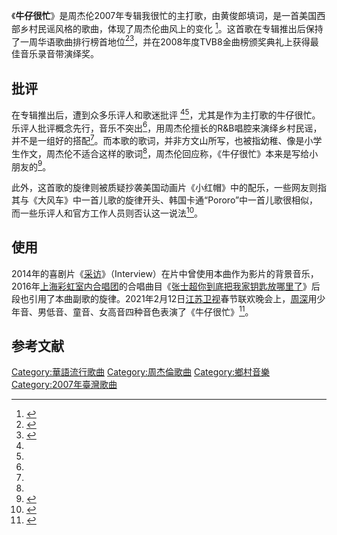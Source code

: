 {{noteTA
|G1=Show
|G2=Movie
|G3=Music
|1=zh-cn:采访 (电影);zh-tw:名嘴出任務;zh-hk:刺殺金正恩;
}}
{{Infobox song
| name     = 牛仔很忙
| cover    =
| alt      =
| type     = song
| artist   = [[周杰伦|周杰伦]]
| album    = [[我很忙|我很忙]]
| released = {{start date|2007|11|2}}
| format   =
| recorded =
| studio   =
| venue    =
| genre    = [[乡村音乐|乡村音乐]]
| length   = {{duration|m=2|s=48}}
| label    = [[杰威尔音乐|杰威尔音乐]]
| composer = 周杰伦
| lyricist = [[黄俊郎|黄俊郎]]
| arranger = [[钟兴民|钟兴民]]
| producer =
| tracks   = {{hidden|共10首|
# 《'''牛仔很忙'''》
# 《彩虹》
# 《[[青花瓷_(歌曲)|青花瓷]]》
# 《阳光宅男》
# 《蒲公英的约定》
# 《无双》
# 《[[我不配_(歌曲)|我不配]]》
# 《扯》
# 《甜甜的》
# 《最长的电影》
}}
}}

《'''牛仔很忙'''》是周杰伦2007年专辑我很忙的主打歌，由黄俊郎填词，是一首美国西部乡村民谣风格的歌曲，体现了周杰伦曲风上的变化 <ref name="niu">{{cite web|url= http://ent.ifeng.com/music/review/200711/1105_39_285064.shtml|title= 《牛仔很忙》：改变就等于进步？|accessdate= 2009-07-18|work= [[凤凰网|凤凰网]]|publisher= [[凤凰卫视|凤凰卫视]]|date= 2007-11-05|archive-date= 2008-01-16|archive-url= https://web.archive.org/web/20080116121238/http://ent.ifeng.com/music/review/200711/1105_39_285064.shtml|dead-url= no}}</ref>。这首歌在专辑推出后保持了一周华语歌曲排行榜首地位<ref>{{cite web|url= http://ent.cctv.com/20071114/100263.shtml|title= 周杰伦新歌《牛仔很忙》占据华语歌曲排行榜首|accessdate= 2009-07-18|work= [[央视国际|央视国际]]|publisher= [[中国中央电视台|CCTV]]|date= 2007-11-14|archive-date= 2016-03-04|archive-url= https://web.archive.org/web/20160304134550/http://ent.cctv.com/20071114/100263.shtml|dead-url= no}}</ref><ref name="yue">{{cite web|url= http://ent.cctv.com/20071122/103992.shtml|title= 乐评人批周杰伦新专辑 《我很忙》粗制太平庸|accessdate= 2009-07-18|work= [[央视国际|央视国际]]|publisher= [[中国中央电视台|CCTV]]|date= 2007-11-22|archive-date= 2016-03-05|archive-url= https://web.archive.org/web/20160305054356/http://ent.cctv.com/20071122/103992.shtml|dead-url= no}}</ref>，并在2008年度TVB8金曲榜颁奖典礼上获得最佳音乐录音带演绎奖。

== 批评 ==
在专辑推出后，遭到众多乐评人和歌迷批评 <ref name="niu"></ref><ref name="yue"></ref>，尤其是作为主打歌的牛仔很忙。乐评人批评概念先行，音乐不突出<ref name="yue"></ref>，用周杰伦擅长的R&B唱腔来演绎乡村民谣，并不是一组好的搭配<ref name="yue"></ref>。而本歌的歌词，并非方文山所写，也被指幼稚、像是小学生作文，周杰伦不适合这样的歌词<ref name="yue"></ref>，周杰伦回应称，《牛仔很忙》本来是写给小朋友的<ref>{{cite web |url= http://news.xinhuanet.com/tai_gang_ao/2007-11/30/content_7172497.htm|title= 新专集被批"史上最差" 周董发狠:都是屁话|accessdate=2009-07-18 |work= 新华网|date= 2007-11-30}}</ref>。

此外，这首歌的旋律则被质疑抄袭美国动画片《小红帽》中的配乐，一些网友则指其与《大风车》中一首儿歌的旋律开头、韩国卡通“Pororo”中一首儿歌很相似，而一些乐评人和官方工作人员则否认这一说法<ref>{{cite web|url= http://www.sn.xinhuanet.com/2007-12/14/content_11946301.htm|title= 周杰伦:《牛仔很忙》被质疑抄袭美国儿歌|accessdate= 2009-07-18|work= 新华网|date= 2007-12-14|deadurl= yes|archiveurl= https://web.archive.org/web/20160304122415/http://www.sn.xinhuanet.com/2007-12/14/content_11946301.htm|archivedate= 2016-03-04}}</ref>。

== 使用 ==
2014年的喜剧片《[[采访_(电影)|采访]]》（Interview）在片中曾使用本曲作为影片的背景音乐，2016年[[上海彩虹室内合唱团|上海彩虹室内合唱团]]的合唱曲目《[[张士超你到底把我家钥匙放哪里了|张士超你到底把我家钥匙放哪里了]]》后段也引用了本曲副歌的旋律。2021年2月12日[[江苏卫视|江苏卫视]]春节联欢晚会上，[[周深|周深]]用少年音、男低音、童音、女高音四种音色表演了《牛仔很忙》<ref>{{cite news |title=周深Ｎ聲道飆歌 一個人就是合唱團！ |url=https://tw.news.yahoo.com/%E5%91%A8%E6%B7%B1-%E8%81%B2%E9%81%93%E9%A3%86%E6%AD%8C-%E5%80%8B%E4%BA%BA%E5%B0%B1%E6%98%AF%E5%90%88%E5%94%B1%E5%9C%98-055503550.html |work=雅虎新闻 |date=2021-02-13 |accessdate=2021-06-28 |archive-date=2021-06-30 |archive-url=https://web.archive.org/web/20210630013358/https://tw.news.yahoo.com/%E5%91%A8%E6%B7%B1-%E8%81%B2%E9%81%93%E9%A3%86%E6%AD%8C-%E5%80%8B%E4%BA%BA%E5%B0%B1%E6%98%AF%E5%90%88%E5%94%B1%E5%9C%98-055503550.html |dead-url=no }}</ref>。

==参考文献==
<div class="references-small">
<references />
</div>

{{周杰倫歌曲}}
[[Category:華語流行歌曲|Category:華語流行歌曲]]
[[Category:周杰倫歌曲|Category:周杰倫歌曲]]
[[Category:鄉村音樂|Category:鄉村音樂]]
[[Category:2007年臺灣歌曲|Category:2007年臺灣歌曲]]